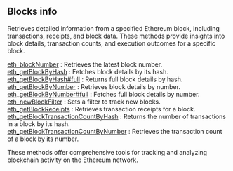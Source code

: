 
## Blocks info

Retrieves detailed information from a specified Ethereum block, including transactions, receipts, and block data. These methods provide insights into block details, transaction counts, and execution outcomes for a specific block.

[eth_blockNumber](/ethereum-api/blocksinfo/eth_blockNumber) : Retrieves the latest block number. \
[eth_getBlockByHash](/ethereum-api/blocksinfo/eth_getBlockByHash) : Fetches block details by its hash. \
[eth_getBlockByHash#full](/ethereum-api/blocksinfo/eth_getBlockByHashfull) : Returns full block details by hash. \
[eth_getBlockByNumber](/ethereum-api/blocksinfo/eth_getBlockByNumber) : Retrieves block details by number. \
[eth_getBlockByNumber#full](/ethereum-api/blocksinfo/eth_getBlockByNumberfull) : Fetches full block details by number. \
[eth_newBlockFilter](/ethereum-api/blocksinfo/eth_newBlockFilter) : Sets a filter to track new blocks. \
[eth_getBlockReceipts](/ethereum-api/blocksinfo/eth_getBlockReceipts) : Retrieves transaction receipts for a block. \
[eth_getBlockTransactionCountByHash](/ethereum-api/blocksinfo/eth_getBlockTransactionCountByHash) : Returns the number of transactions in a block by its hash. \
[eth_getBlockTransactionCountByNumber](/ethereum-api/blocksinfo/eth_getBlockTransactionCountByNumber) : Retrieves the transaction count of a block by its number.

These methods offer comprehensive tools for tracking and analyzing blockchain activity on the Ethereum network.

<Space h={16} />
<GetStarted />

